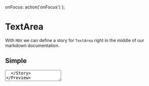 

<Meta title='Inputs/TextArea' component={TextArea} />

  onFocus: action('onFocus')
};

# TextArea
With `MDX` we can define a story for `TextArea` right in the middle of our
markdown documentation.

## Simple 
<Preview>
	<Story name='Simple'>
      <TextArea
        {...actions}
        label="Simple TextArea"
        rows={4}
        cols={50}
        placeholder="Brief something"
      />
  </Story>
</Preview>

## Error 
<Preview>
  <Story name='Error'>
		<TextArea
      {...actions}
      label="TextArea with Error"
      rows={4}
      cols={50}
      error={true}
      errormessage={"Field is Required!"}
      placeholder="Brief something"
    />
  </Story>
</Preview>


## Props
<Props of={TextArea} />